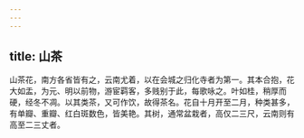 ```yaml
---
---
---
```

title: 山茶
---



山茶花，南方各省皆有之，云南尤着，以在会城之归化寺者为第一。其本合抱，花大如盂，为元、明以前物，游宦羁客，多贱别于此，每歌咏之。叶如桂，稍厚而硬，经冬不凋。以其类茶，又可作饮，故得茶名。花自十月开至二月，种类甚多，有单瓣、重瓣、红白斑数色，皆美艳。其树，通常盆栽者，高仅二三尺，云南则有高至二三丈者。
